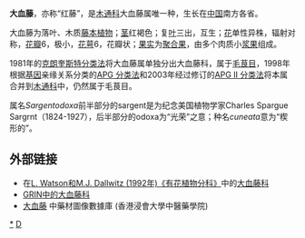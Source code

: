 {{Speciesbox 
| taxon = Sargentodoxa cuneata 
| authority = (Oliv.) Rehder & E. H. Wilson
| image = 大血藤饮片.jpg
| image_caption = 中药使用的大血藤饮片。
}}
'''大血藤'''，亦称“红藤”，是[[木通科|木通科]]大血藤属唯一种，生长在[[中国|中国]]南方各省。

大血藤为落叶、木质[[藤本|藤本]][[植物|植物]]；[[茎|茎]]红褐色；复[[叶|叶]]三出，互生；[[花|花]]单性异株，辐射对称，[[花瓣|花瓣]]6，极小，[[花萼|花萼]]6，花瓣状；[[果实|果实]]为[[聚合果|聚合果]]，由多个肉质小[[浆果|浆果]]组成。

1981年的[[克朗奎斯特分类法|克朗奎斯特分类法]]将大血藤属单独分出大血藤科，属于[[毛茛目|毛茛目]]，1998年根据[[基因|基因]]亲缘关系分类的[[APG_分类法|APG 分类法]]和2003年经过修订的[[APG_II_分类法|APG II 分类法]]将本属合并到[[木通科|木通科]]中，仍然属于毛茛目。

属名''Sargentodoxa''前半部分的sargent是为纪念美国植物学家Charles Spargue Sargrnt（1824-1927），后半部分的odoxa为“光荣”之意；种名''cuneata''意为“楔形的”。

== 外部链接 ==
* 在[https://web.archive.org/web/20070103200438/http://delta-intkey.com/angio/ L. Watson和M.J. Dallwitz (1992年)《有花植物分科》]中的[http://delta-intkey.com/angio/www/sargento.htm 大血藤科]{{Wayback|url=http://delta-intkey.com/angio/ |date=20070103200438 }}
* [https://web.archive.org/web/20090120040415/http://www.ars-grin.gov/cgi-bin/npgs/html/family.pl?1005 GRIN中的大血藤科]
*[https://sys01.lib.hkbu.edu.hk/cmed/mmid/detail.php?pid=B00135 大血藤] 中藥材圖像數據庫  (香港浸會大學中醫藥學院) {{zh}}{{en}} 

{{Taxonbar|from=Q1017212}}

[[Category:大血藤科|*]]
[[Category:植物科名|D]]